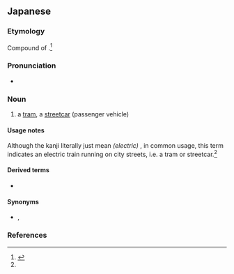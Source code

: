 ==Japanese==
{{ja-kanjitab|し|ない|でん|しゃ|yomi=on}}

===Etymology===
Compound of {{compound|lang=ja|sort=しないでんしゃ|市内|tr1=shinai|t1=within a city, intracity|電車|tr2=densha|t2=electric train}}.<ref name="KDJ">{{R:Kokugo Dai Jiten}}</ref>

===Pronunciation===
* {{ja-pron|しない でんしゃ|y=on}}

===Noun===
{{ja-noun|しない でんしゃ|kyu=市內電車}}

# a [[tram]], a [[streetcar]] (passenger vehicle)

====Usage notes====
Although the kanji literally just mean {{m|en|intracity}} ''(electric)'' {{m|en|train}}, in common usage, this term indicates an electric train running on city streets, i.e. a tram or streetcar.<ref name="KDJ"></ref>

====Derived terms====
* {{ja-r|市電|しでん}}

====Synonyms====
* {{ja-r|路面電車|ろめん でんしゃ}} {{qualifier|“streetcar”, but not explicitly “intracity”}}, {{ja-r|都電|とでん}}

===References===
<references/>
